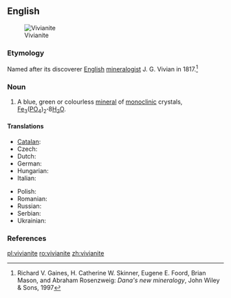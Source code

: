 ==English==
[[Image:Vivianite_w-triphylite_and_feldspar_(Hydrous_iron_phosphate_Custer_County_South_Dakota_1651).jpg|thumb|Vivianite]]

===Etymology===
Named after its discoverer [[English]] [[mineralogist]] J. G. Vivian in 1817.<ref>Richard V. Gaines, H. Catherine W. Skinner, Eugene E. Foord, Brian Mason, and Abraham Rosenzweig: ''Dana's new mineralogy'', John Wiley & Sons, 1997</ref>

===Noun===
{{en-noun|-}}

# {{mineralogy}} A blue, green or colourless [[mineral]] of [[monoclinic]] crystals,  [[iron|Fe]]<sub>3</sub>([[phosphorus|P]][[oxygen|O]]<sub>4</sub>)<sub>2</sub>'''&middot;'''8[[water|H<sub>2</sub>O]].

====Translations====
{{trans-top|mineral}}
* [[Catalan]]: {{t-|ca|vivianita}}
* Czech: {{t-|cs|vivianit}}
* Dutch: {{t-|nl|vivianiet}}
* German: {{t-|de|Vivianit}}
* Hungarian: {{t-|hu|vivianit}}
* Italian: {{t-|it|vivianite}}
{{trans-mid}}
* Polish: {{t-|pl|wiwianit}}
* Romanian: {{t+|ro|vivianit|n}}
* Russian: {{t+|ru|вивианит}}
* Serbian: {{t-|sr|вивианит|sc=Cyrl}}
* Ukrainian: {{t-|uk|вівіаніт}}
{{trans-bottom}}

===References===
<references/>

[[pl:vivianite]]
[[ro:vivianite]]
[[zh:vivianite]]